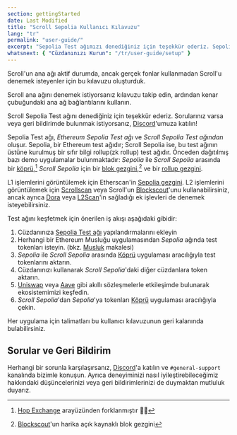 ```yaml
---
section: gettingStarted
date: Last Modified
title: "Scroll Sepolia Kullanıcı Kılavuzu"
lang: "tr"
permalink: "user-guide/"
excerpt: "Sepolia Test ağımızı denediğiniz için teşekkür ederiz. Sepolia Ağı, Ethereum Sepolia Test ağını ve Scroll Sepolia Test ağını içerir."
whatsnext: { "Cüzdanınızı Kurun": "/tr/user-guide/setup" }
---
```



<Aside type="tip" title="Ana ağ aktif!">

Scroll'un ana ağı aktif durumda, ancak gerçek fonlar kullanmadan Scroll'u denemek isteyenler için bu kılavuzu oluşturduk.

Scroll ana ağını denemek istiyorsanız kılavuzu takip edin, ardından kenar çubuğundaki ana ağ bağlantılarını kullanın.

</Aside>

Scroll Sepolia Test ağını denediğiniz için teşekkür ederiz. Sorularınız varsa veya geri bildirimde bulunmak istiyorsanız, [Discord](https://discord.gg/scroll)'umuza katılın!

Sepolia Test ağı, _Ethereum Sepolia Test ağı_ ve _Scroll Sepolia Test ağından_ oluşur. Sepolia, bir Ethereum test ağıdır; Scroll Sepolia ise, bu test ağının üstüne kurulmuş bir sıfır bilgi rollup(zk rollup) test ağıdır. Önceden dağıtılmış bazı demo uygulamalar bulunmaktadır: _Sepolia_ ile _Scroll Sepolia_ arasında bir [köprü](https://sepolia.scroll.io/bridge),[^1] _Scroll Sepolia_ için bir [blok gezgini](https://sepolia-blockscout.scroll.io/),[^2] ve bir [rollup gezgini](https://sepolia.scroll.io/rollupscan).

L1 işlemlerini görüntülemek için Etherscan'in [Sepolia gezgini](https://sepolia.etherscan.io/). 
L2 işlemlerini görüntülemek için [Scrollscan](https://sepolia.scrollscan.com) veya Scroll'un [Blockscout](https://sepolia-blockscout.scroll.io/)'unu kullanabilirsiniz, ancak ayrıca [Dora](https://www.ondora.xyz/network/scroll-sepolia/interactions) veya [L2Scan](https://scroll-sepolia.l2scan.co/)'in sağladığı ek işlevleri de denemek isteyebilirsiniz.

Test ağını keşfetmek için önerilen iş akışı aşağıdaki gibidir:

1. Cüzdanınıza [Sepolia Test ağı](https://sepolia.scroll.io/portal) yapılandırmalarını ekleyin
2. Herhangi bir Ethereum Musluğu uygulamasından _Sepolia_ ağında test tokenları isteyin. (bkz. [Musluk](/tr/user-guide/faucet) makalesi)
3. _Sepolia_ ile _Scroll Sepolia_ arasında [Köprü](https://sepolia.scroll.io/bridge) uygulaması aracılığıyla test tokenlarını aktarın.
4. Cüzdanınızı kullanarak _Scroll Sepolia_'daki diğer cüzdanlara token aktarın.
5. [Uniswap](https://uniswap-showcase.sepolia.scroll.xyz/) veya [Aave](https://app.aave.com) gibi akıllı sözleşmelerle etkileşimde bulunarak ekosistemimizi keşfedin.
6. _Scroll Sepolia_'dan _Sepolia_'ya tokenları [Köprü](https://sepolia.scroll.io/bridge) uygulaması aracılığıyla çekin.

Her uygulama için talimatları bu kullanıcı kılavuzunun geri kalanında bulabilirsiniz.

## Sorular ve Geri Bildirim

Herhangi bir sorunla karşılaşırsanız, [Discord](https://discord.gg/scroll)'a katılın ve `#general-support` kanalında bizimle konuşun. Ayrıca deneyiminizi nasıl iyileştirebileceğimiz hakkındaki düşüncelerinizi veya geri bildirimlerinizi de duymaktan mutluluk duyarız.

[^1]: [Hop Exchange](https://hop.exchange/) arayüzünden forklanmıştır 🐇🙌
[^2]: [Blockscout](https://blockscout.com/)'un harika açık kaynaklı blok gezgini